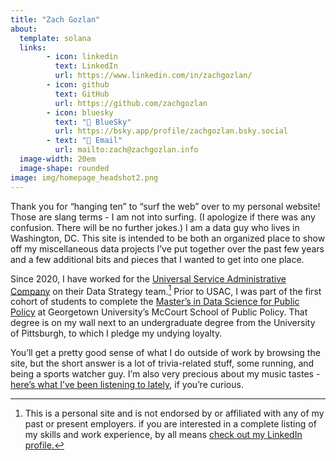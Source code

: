 ```yaml
---
title: "Zach Gozlan"
about:
  template: solana
  links:
        - icon: linkedin
          text: LinkedIn
          url: https://www.linkedin.com/in/zachgozlan/
        - icon: github
          text: GitHub
          url: https://github.com/zachgozlan
        - icon: bluesky
          text: "🦋 BlueSky"
          url: https://bsky.app/profile/zachgozlan.bsky.social
        - text: "📧 Email"
          url: mailto:zach@zachgozlan.info
  image-width: 20em
  image-shape: rounded
image: img/homepage_headshot2.png
---
```


Thank you for "hanging ten" to "surf the web" over to my personal website! Those are slang terms - I am not into surfing. (I apologize if there was any confusion. There will be no further jokes.) I am a data guy who lives in Washington, DC. This site is intended to be both an organized place to show off my miscellaneous data projects I've put together over the past few years and a few additional bits and pieces that I wanted to get into one place.

Since 2020, I have worked for the [Universal Service Administrative Company](https://www.usac.org/) on their Data Strategy team.[^1] Prior to USAC, I was part of the first cohort of students to complete the [Master's in Data Science for Public Policy](https://mccourt.georgetown.edu/master-of-science-in-data-science-for-public-policy/) at Georgetown University's McCourt School of Public Policy. That degree is on my wall next to an undergraduate degree from the University of Pittsburgh, to which I pledge my undying loyalty.

[^1]: This is a personal site and is not endorsed by or affiliated with any of my past or present employers. if you are interested in a complete listing of my skills and work experience, by all means [check out my LinkedIn profile.](https://www.linkedin.com/in/zachgozlan/)

You'll get a pretty good sense of what I do outside of work by browsing the site, but the short answer is a lot of trivia-related stuff, some running, and being a sports watcher guy. I'm also very precious about my music tastes - [here's what I've been listening to lately](https://open.spotify.com/playlist/5aTZvW7aik6AgDf903cVQU?si=2c7b825079e14f49), if you're curious.
